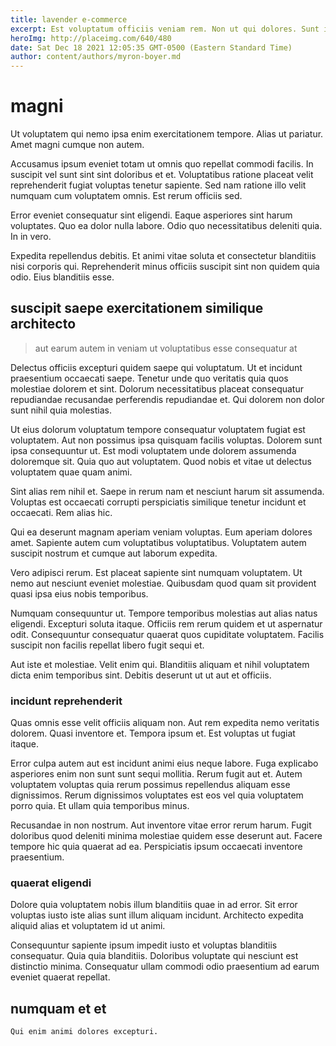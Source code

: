 ```yaml
---
title: lavender e-commerce
excerpt: Est voluptatum officiis veniam rem. Non ut qui dolores. Sunt iure et hic sapiente. Blanditiis ullam a facere. Vel quos nesciunt quaerat explicabo repellat corrupti aut. Eligendi cumque autem hic minima.
heroImg: http://placeimg.com/640/480
date: Sat Dec 18 2021 12:05:35 GMT-0500 (Eastern Standard Time)
author: content/authors/myron-boyer.md
---
```

# magni

Ut voluptatem qui nemo ipsa enim exercitationem tempore. Alias ut pariatur. Amet magni cumque non autem.
  
Accusamus ipsum eveniet totam ut omnis quo repellat commodi facilis. In suscipit vel sunt sint sint doloribus et et. Voluptatibus ratione placeat velit reprehenderit fugiat voluptas tenetur sapiente. Sed nam ratione illo velit numquam cum voluptatem omnis. Est rerum officiis sed.
  
Error eveniet consequatur sint eligendi. Eaque asperiores sint harum voluptates. Quo ea dolor nulla labore. Odio quo necessitatibus deleniti quia. In in vero.
  
Expedita repellendus debitis. Et animi vitae soluta et consectetur blanditiis nisi corporis qui. Reprehenderit minus officiis suscipit sint non quidem quia odio. Eius blanditiis esse.

## suscipit saepe exercitationem similique architecto

> aut earum autem in veniam ut voluptatibus esse consequatur at

Delectus officiis excepturi quidem saepe qui voluptatum. Ut et incidunt praesentium occaecati saepe. Tenetur unde quo veritatis quia quos molestiae dolorem et sint. Dolorum necessitatibus placeat consequatur repudiandae recusandae perferendis repudiandae et. Qui dolorem non dolor sunt nihil quia molestias.
  
Ut eius dolorum voluptatum tempore consequatur voluptatem fugiat est voluptatem. Aut non possimus ipsa quisquam facilis voluptas. Dolorem sunt ipsa consequuntur ut. Est modi voluptatem unde dolorem assumenda doloremque sit. Quia quo aut voluptatem. Quod nobis et vitae ut delectus voluptatem quae quam animi.
  
Sint alias rem nihil et. Saepe in rerum nam et nesciunt harum sit assumenda. Voluptas est occaecati corrupti perspiciatis similique tenetur incidunt et occaecati. Rem alias hic.
  
Qui ea deserunt magnam aperiam veniam voluptas. Eum aperiam dolores amet. Sapiente autem cum voluptatibus voluptatibus. Voluptatem autem suscipit nostrum et cumque aut laborum expedita.
  
Vero adipisci rerum. Est placeat sapiente sint numquam voluptatem. Ut nemo aut nesciunt eveniet molestiae. Quibusdam quod quam sit provident quasi ipsa eius nobis temporibus.
  
Numquam consequuntur ut. Tempore temporibus molestias aut alias natus eligendi. Excepturi soluta itaque. Officiis rem rerum quidem et ut aspernatur odit. Consequuntur consequatur quaerat quos cupiditate voluptatem. Facilis suscipit non facilis repellat libero fugit sequi et.
  
Aut iste et molestiae. Velit enim qui. Blanditiis aliquam et nihil voluptatem dicta enim temporibus sint. Debitis deserunt ut ut aut et officiis.

### incidunt reprehenderit

Quas omnis esse velit officiis aliquam non. Aut rem expedita nemo veritatis dolorem. Quasi inventore et. Tempora ipsum et. Est voluptas ut fugiat itaque.
  
Error culpa autem aut est incidunt animi eius neque labore. Fuga explicabo asperiores enim non sunt sunt sequi mollitia. Rerum fugit aut et. Autem voluptatem voluptas quia rerum possimus repellendus aliquam esse dignissimos. Rerum dignissimos voluptates est eos vel quia voluptatem porro quia. Et ullam quia temporibus minus.
  
Recusandae in non nostrum. Aut inventore vitae error rerum harum. Fugit doloribus quod deleniti minima molestiae quidem esse deserunt aut. Facere tempore hic quia quaerat ad ea. Perspiciatis ipsum occaecati inventore praesentium.

### quaerat eligendi

Dolore quia voluptatem nobis illum blanditiis quae in ad error. Sit error voluptas iusto iste alias sunt illum aliquam incidunt. Architecto expedita aliquid alias et voluptatem id ut animi.
  
Consequuntur sapiente ipsum impedit iusto et voluptas blanditiis consequatur. Quia quia blanditiis. Doloribus voluptate qui nesciunt est distinctio minima. Consequatur ullam commodi odio praesentium ad earum eveniet quaerat repellat.

## numquam et et

```text
Qui enim animi dolores excepturi.
```

